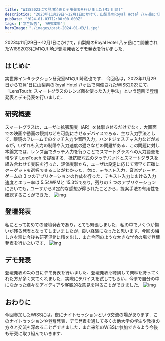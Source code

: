 ```yaml
---
title: "WISS2023にて登壇発表とデモ発表を行いました(M1 川崎)"
description: "2023年11月29日～12月1日にかけて，山梨県のRoyal Hotel 八ヶ岳にて開催されたWISS2023にM1の川崎が登壇発表とデモ発表を行いました．"
pubDate: "2024-01-03T12:00:00.000Z"
tags: ['学生報告', '研究成果']
heroImage: "./images/post-2024-01-03/1.jpg"
---
```



2023年11月29日～12月1日にかけて，山梨県のRoyal Hotel 八ヶ岳にて開催されたWISS2023にM1の川崎が登壇発表とデモ発表を行いました．
## はじめに
実世界インタラクション研究室M1の川崎竜也です．
今回私は，2023年11月29日から12月1日に山梨県のRoyal Hotel 八ヶ岳で開催されたWISS2023にて，「LensTouch: スマートグラスのレンズ面を使った入力手法」という題目で登壇発表とデモ発表を行いました．
## 研究概要
スマートグラスは，ユーザに拡張現実（AR）を体験させるだけでなく，大画面での映画や動画の観賞などを可能にさせるデバイスである．主な入力手法として，眼鏡のフレームでのタッチ入力や音声入力，ハンドジェスチャ入力などがあるが，いずれも入力の制限や入力速度の遅さなどの問題がある．この問題に対し本論文では，レンズ面でタッチ入力を行うことでスマートグラスへの入力語彙を増やす LensTouch を提案する．抵抗膜方式のタッチパッドとスマートグラスを組み合わせて実装を行った．評価実験から，ユーザは設定に応じて素早く正確にターゲットを選択できることがわかった．次に，テキスト入力，音楽プレーヤ，ゲームの 3 つのアプリケーションの作成を行った．テキスト入力における入力速度とエラー率は 5.54WPMと 15.3%であり，残りの 2 つのアプリケーションにおいても，ユーザから肯定的な感想が得られたことから，提案手法の有用性を確認することができた．
<Grid>
<Image alt="img" src={Image1} />
</Grid>
## 登壇発表
私にとって初めての登壇発表であり，とても緊張しました．私の中でいくつか悔いが残る発表となってしまいましたが，良い経験になったと思います．今回の悔しさを糧に今後も研究活動に精を出し，また今回のような大きな学会の場で登壇発表を行いたいです．
<Grid>
<Image alt="img" src={Image2} />
</Grid>
## デモ発表
登壇発表の次の日にデモ発表を行いました．登壇発表を聴講して興味を持ってくれた方が多く来てくれました．実際にデバイスを試してもらい，今まで自分の中になかった様々なアイディアや客観的な意見を得ることができました．
<Grid>
<Image alt="img" src={Image3} />
</Grid>
## おわりに
今回参加したWISSには，夜にナイトセッションという交流の場があります．このナイトセッションや登壇発表，デモ発表を通して多くの他大学の学生や教授の方々と交流を深めることができました．また来年のWISSに参加できるよう今後も研究に取り組んでいきます．
